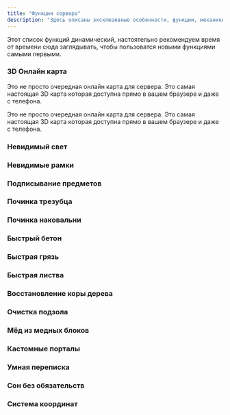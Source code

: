 ```yaml
---
title: "Функции сервера"
description: "Здесь описаны эксклюзивные особенности, функции, механики,  нашего проекта."
---
```


<Note>
  Этот список функций динамический, настоятельно рекомендуем время от времени сюда заглядывать, чтобы пользоватся новыми функциями самыми первыми.
</Note>

### 3D Онлайн карта

Это не просто очередная онлайн карта для сервера. Это самая настоящая 3D карта которая доступна прямо в вашем браузере и даже с телефона.

<Card title="3D Онлайн карта миров" icon="sparkles" href="https://map.lotus-land.net">
  Это не просто очередная онлайн карта для сервера. Это самая настоящая 3D карта которая доступна прямо в вашем браузере и даже с телефона.
</Card>

### Невидимый свет

### Невидимые рамки

### Подписывание предметов

### Починка трезубца

### Починка наковальни

### Быстрый бетон

### Быстрая грязь

### Быстрая листва

### Восстановление коры дерева

### Очистка подзола

### Мёд из медных блоков

### Кастомные порталы

### Умная переписка

### Сон без обязательств

### Система координат